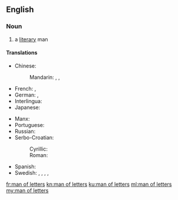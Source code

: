 ==English==

===Noun===
{{en-noun|head=[[man]] [[of]] [[letter]]s|men of letters}}

# a [[literary]] man

====Translations====
{{trans-top|a literary man}}
* Chinese:
*: Mandarin: {{t|cmn|文學家|sc=Hani}}, {{t+|cmn|文学家|tr=wénxuéjiā|sc=Hani}} {{qualifier|any gender}}, {{t+|cmn|文人|tr=wénrén|sc=Hani}}
* French: {{t+|fr|homme de lettres|m}}, {{t+|fr|littérateur|m}}
* German: {{t+|de|Literat|m}}, {{t|de|Literatin|f}}
* Interlingua: {{t|ia|homine de litteras}}
* Japanese: {{t|ja|文学者|tr=ぶんがくしゃ, bungakusha|sc=Jpan}} {{qualifier|any gender}}
{{trans-mid}}
* Manx: {{t|gv|dooinney lettyraght|m}}
* Portuguese: {{t|pt|[[homem]] [[das]] [[letras]]|m}}
* Russian: {{t+|ru|литератор|m|tr=literátor|sc=Cyrl}} {{qualifier|any gender}}
* Serbo-Croatian:
*: Cyrillic: {{t|sh|књижевник|m|sc=Cyrl}}
*: Roman: {{t+|sh|književnik|m}}
* Spanish: {{t+|es|hombre de letras}}
* Swedish: {{t|sv|skriftställare|c}}, {{t+|sv|litteratör|c}} {{qualifier|archaic}}, {{t+|sv|skribent|c}}, {{t+|sv|författare|c}}, {{t|sv|[[lärd]] [[man]]|c}}
{{trans-bottom}}

[[fr:man of letters]]
[[kn:man of letters]]
[[ku:man of letters]]
[[ml:man of letters]]
[[my:man of letters]]
